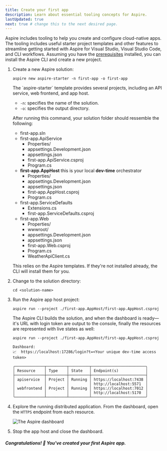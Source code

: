 ```yaml
---
title: Create your first app
description: Learn about essential tooling concepts for Aspire.
lastUpdated: true
next: true # change this to the next desired page.
---
```



Aspire includes tooling to help you create and configure cloud-native apps. The tooling includes useful starter project templates and other features to streamline getting started with Aspire for Visual Studio, Visual Studio Code, and CLI workflows. Assuming you have the [prerequisites](./prerequisites) installed, you can install the Aspire CLI and create a new project.

<Steps>

1. Create a new Aspire solution:

    ```console title="Create a new aspire solution"
    aspire new aspire-starter -n first-app -o first-app
    ```

    <Aside type='tip' title='Addition CLI option details'>
      The `aspire-starter` template provides several projects, including an API service, web frontend, and app host.
      
      - `-n`: specifies the name of the solution.
      - `-o`: specifies the output directory.
    </Aside>

    After running this command, your solution folder should ressemble the following:

    <FileTree>

    - first-app.sln
    - first-app.ApiService
        - Properties/
        - appsettings.Development.json
        - appsettings.json
        - first-app.ApiService.csproj
        - Program.cs
    - **first-app.AppHost** this is your local **dev-time** orchestrator
        - Properties/
        - appsettings.Development.json
        - appsettings.json
        - first-app.AppHost.csproj
        - Program.cs
    - first-app.ServiceDefaults
        - Extensions.cs
        - first-app.ServiceDefaults.csproj
    - first-app.Web
        - Properties/
        - wwwroot/
        - appsettings.Development.json
        - appsettings.json
        - first-app.Web.csproj
        - Program.cs
        - WeatherApiClient.cs
    </FileTree>

    This relies on the Aspire templates. If they're not installed already, the CLI will install them for you.

1. Change to the solution directory:

    ```console title="Change directories—stepping into the solution folder"
    cd <solution-name>
    ```

1. Run the Aspire app host project:

    ```console title="Run the app host project"
    aspire run --project ./first-app.AppHost/first-app.AppHost.csproj
    ```

    The Aspire CLI builds the solution, and when the dashboard is ready—it's URL with login token are output to the console, finally the resources are represented with live states as well:

    ```console frame="none"
    aspire run --project ./first-app.AppHost/first-app.AppHost.csproj

    Dashboard:
    📈  https://localhost:17286/login?t=<Your unique dev-time access token>

    ╭─────────────┬─────────┬─────────┬────────────────────────╮
    │ Resource    │ Type    │ State   │ Endpoint(s)            │
    ├─────────────┼─────────┼─────────┼────────────────────────┤
    │ apiservice  │ Project │ Running │ https://localhost:7438 │
    │             │         │         │ http://localhost:5571  │
    │ webfrontend │ Project │ Running │ https://localhost:7012 │
    │             │         │         │ http://localhost:5170  │
    ╰─────────────┴─────────┴─────────┴────────────────────────╯
    ```

1. Explore the running distributed application. From the dashboard, open the `HTTPS` endpoint from each resource.

    ![The Aspire dashboard](../../../assets/get-started/aspire-dashboard.png)


1. Stop the app host and close the dashboard. <Kbd windows="Ctrl+C" mac="⌘+C" />

</Steps>

##### Congratulations! 🥳 You've created your first Aspire app.
